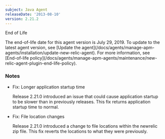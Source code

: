 ```yaml
---
subject: Java Agent
releaseDate: '2013-08-10'
version: 2.21.2
---
```


End of Life

<Callout variant="important">
  The end-of-life date for this agent version is July 29, 2019. To update to the latest agent version, see [Update the agent](/docs/agents/manage-apm-agents/installation/update-new-relic-agent). For more information, see [End-of-life policy](/docs/agents/manage-apm-agents/maintenance/new-relic-agent-plugin-end-life-policy).
</Callout>

### Notes

* Fix: Longer application startup time

  Release 2.21.0 introduced an issue that could cause application startup to be slower than in previously releases. This fix returns application startup time to normal.
* Fix: File location changes

  Release 2.21.0 introduced a change to file locations within the newrelic zip file. This fix reverts the locations to what they were previously.
